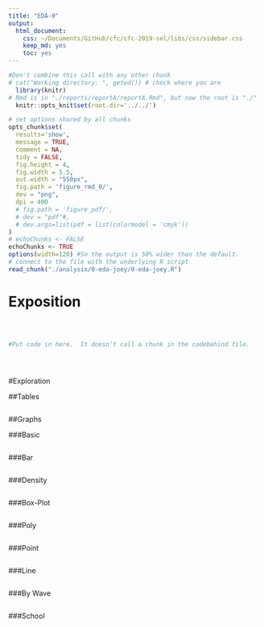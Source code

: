 ```yaml
---
title: "EDA-0"
output:
  html_document:
    css: ~/Documents/GitHub/cfc/cfc-2019-sel/libs/css/sidebar.css
    keep_md: yes
    toc: yes
---
```


<!-- These two chunks should be added in the beginning of every .Rmd that you want to source an .R script -->
<!--  The 1st mandatory chunck  -->
<!--  Set the working directory to the repository's base directory -->
```r
#Don't combine this call with any other chunk 
# cat("Working directory: ", getwd()) # check where you are
  library(knitr)
# Rmd is in "./reports/reportA/reportA.Rmd", but now the root is "./"
  knitr::opts_knit$set(root.dir='../../') 
```

<!--  The 2nd mandatory chunck  -->
<!-- Set the report-wide options, and point to the external code file. -->
```r
# set options shared by all chunks
opts_chunk$set(
  results='show', 
  message = TRUE,
  comment = NA, 
  tidy = FALSE,
  fig.height = 4, 
  fig.width = 5.5, 
  out.width = "550px",
  fig.path = 'figure_rmd_0/',     
  dev = "png",
  dpi = 400
  # fig.path = 'figure_pdf/',     
  # dev = "pdf"#,
  # dev.args=list(pdf = list(colormodel = 'cmyk'))
)
# echoChunks <- FALSE
echoChunks <- TRUE
options(width=120) #So the output is 50% wider than the default.
# connect to the file with the underlying R script  
read_chunk("./analysis/0-eda-joey/0-eda-joey.R") 
```

# Exposition

<!-- Load 'sourced' R files.  Suppress the output when loading packages. --> 
```r
```


<!-- Load the sources.  Suppress the output when loading sources. --> 
```r
```


<!-- Load any Global functions and variables declared in the R file.  Suppress the output. --> 
```r
```

<!-- Declare any global functions specific to a Rmd output.  Suppress the output. --> 
```r
#Put code in here.  It doesn't call a chunk in the codebehind file.
```

<!-- Load the datasets.   -->
```r
```

<!-- Inspect the datasets.   -->
```r
```

<!-- Tweak the datasets.   -->
```r
```


#Exploration

##Tables
<!-- Basic table view.   -->
```r
```

##Graphs
<!-- Basic graph view.   -->

###Basic
```r
```

###Bar
```r
```

###Density
```r
```

###Box-Plot
```r
```

###Poly
```r
```

###Point
```r
```

###Line
```r
```

###By Wave
```r
```

###School
```r
```






